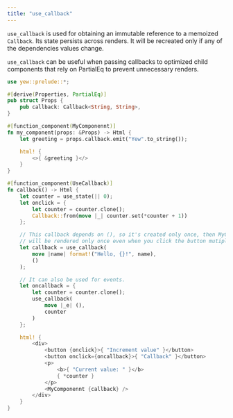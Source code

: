 ```yaml
---
title: "use_callback"
---
```


`use_callback` is used for obtaining an immutable reference to a memoized `Callback`.
Its state persists across renders.
It will be recreated only if any of the dependencies values change.

`use_callback` can be useful when passing callbacks to optimized child components that rely on
PartialEq to prevent unnecessary renders.

```rust
use yew::prelude::*;

#[derive(Properties, PartialEq)]
pub struct Props {
    pub callback: Callback<String, String>,
}

#[function_component(MyComponennt)]
fn my_component(props: &Props) -> Html {
    let greeting = props.callback.emit("Yew".to_string());

    html! {
        <>{ &greeting }</>
    }
}

#[function_component(UseCallback)]
fn callback() -> Html {
    let counter = use_state(|| 0);
    let onclick = {
        let counter = counter.clone();
        Callback::from(move |_| counter.set(*counter + 1))
    };

    // This callback depends on (), so it's created only once, then MyComponennt
    // will be rendered only once even when you click the button mutiple times.
    let callback = use_callback(
        move |name| format!("Hello, {}!", name),
        ()
    );

    // It can also be used for events.
    let oncallback = {
        let counter = counter.clone();
        use_callback(
            move |_e| (),
            counter
        )
    };

    html! {
        <div>
            <button {onclick}>{ "Increment value" }</button>
            <button onclick={oncallback}>{ "Callback" }</button>
            <p>
                <b>{ "Current value: " }</b>
                { *counter }
            </p>
            <MyComponennt {callback} />
        </div>
    }
}
```
